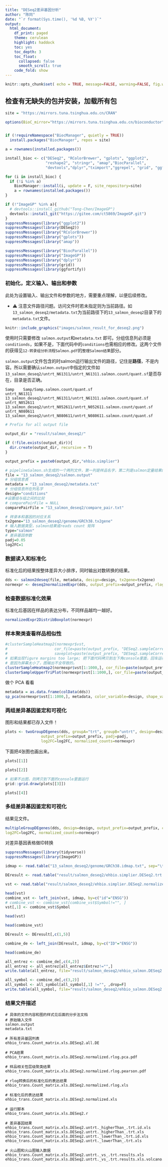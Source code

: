 ```yaml
---
title: "DESeq2差异基因分析"
author: "陈同"
date: "`r format(Sys.time(), '%d %B, %Y')`"
output:
  html_document:
    df_print: paged
    theme: cerulean
    highlight: haddock
    toc: yes
    toc_depth: 3
    toc_float:
      collapsed: false
      smooth_scroll: true
    code_fold: show
---
```



```r
knitr::opts_chunk$set( echo = TRUE, message=FALSE, warning=FALSE, fig.width=8 )
```

## 检查有无缺失的包并安装，加载所有包


```r
site = "https://mirrors.tuna.tsinghua.edu.cn/CRAN"

options(BioC_mirror="https://mirrors.tuna.tsinghua.edu.cn/bioconductor")


if (!requireNamespace("BiocManager", quietly = TRUE))
  install.packages("BiocManager", repos = site)

a = rownames(installed.packages())

install_bioc <- c("DESeq2", "RColorBrewer", "gplots", "ggplot2", 
                  "reshape2", "stringr", "amap","BiocParallel",
                  "devtools","dplyr","tximport","ggrepel", "grid", "ggfortify")

for (i in install_bioc) {
  if (!i %in% a)
    BiocManager::install(i, update = F, site_repository=site)
    a = rownames(installed.packages())
}

if (!"ImageGP" %in% a){
  # devtools::install_github("Tong-Chen/ImageGP")
  devtools::install_git("https://gitee.com/ct5869/ImageGP.git")
}
suppressMessages(library("ggplot2"))
suppressMessages(library(DESeq2))
suppressMessages(library("RColorBrewer"))
suppressMessages(library("gplots"))
suppressMessages(library("amap"))

suppressMessages(library("BiocParallel"))
suppressMessages(library("ImageGP"))
suppressMessages(library("dplyr"))
suppressMessages(library(grid))
suppressMessages(library(ggfortify))
```



### 初始化，定义输入、输出和参数

此处为设置输入、输出文件和参数的地方，需要重点理解，以便后续修改。

* ⚠️ 注意文件路径问题。访问文件时若未指定则为当前路径。如`13_salmon_deseq2/metadata.txt`为当前路径下的`13_salmon_deseq2`目录下的`metadata.txt`文件。

```r
knitr::include_graphics("images/salmon_result_for_deseq2.png")
```

使用时只需要修改 `salmon.output`和`metadata.txt` 即可。分组信息列必须是`conditionds`，如果不是，下面代码中的`conditions`也需相应的修改。这两个文件的获得见`12-转录组分析流程Salmon.pdf`的`整理Salmon结果`部分。

`salmon.output`文件包含的时salmon运行输出文件的路径，记住是**路径**，不是内容。所以需要确认`salmon.output`中指定的文件如`13_salmon_deseq2/untrt_N61311/untrt_N61311.salmon.count/quant.sf`是否存在，目录是否正确。


```
Samp	Samp/Samp.salmon.count/quant.sf
untrt_N61311	13_salmon_deseq2/untrt_N61311/untrt_N61311.salmon.count/quant.sf
untrt_N052611	13_salmon_deseq2/untrt_N052611/untrt_N052611.salmon.count/quant.sf
untrt_N080611	13_salmon_deseq2/untrt_N080611/untrt_N080611.salmon.count/quant.sf
```


```r
# Prefix for all output file 

output_dir = "result/salmon_deseq2/"

if (!file.exists(output_dir)){
  dir.create(output_dir, recursive = T)
}

output_prefix = paste0(output_dir,"ehbio.simplier")

# pipelineSalmon.sh生成的一个两列文件，第一列是样品名字，第二列是salmon定量结果的位置，注意第二列文件的路径
file = "13_salmon_deseq2/salmon.output"
# 分组信息表
metadata = "13_salmon_deseq2/metadata.txt"
# 分组信息所在列名字
design="conditions"
#设置组与组之间的比较
# comparePairFile = NULL
comparePairFile = "13_salmon_deseq2/compare_pair.txt"

# 转录本和基因的对应关系
tx2gene="13_salmon_deseq2/genome/GRCh38.tx2gene"
# 输入数据类型，salmon结果或reads count 矩阵
type="salmon"
# 差异基因参数
padj=0.05
log2FC=1
```

### 数据读入和标准化

标准化后的结果按整体差异大小排序，同时输出对数转换的结果。

```r
dds <- salmon2deseq(file, metadata, design=design, tx2gene=tx2gene)
normexpr <- deseq2normalizedExpr(dds, output_prefix=output_prefix, rlog=F, vst=T)
```

### 检查数据标准化效果

标准化后基因在样品的表达分布，不同样品越均一越好。

```r
normalizedExpr2DistribBoxplot(normexpr)
```

### 样本聚类查看样品相似性

```r
#clusterSampleHeatmap2(normexpr$vst, 
#                     cor_file=paste(output_prefix, "DESeq2.sampleCorrelation.txt", sep="."), 
#                     saveplot=paste(output_prefix, "DESeq2.sampleCorrelation.pdf", sep="."))
# 如果出现figure margins too large; 把下面代码拷贝到左下角console里面，回车运行即可
# 是因为屏幕太小了，图输出不全导致的。
clusterSampleHeatmap2(normexpr$vst[1:1000,], cor_file=paste(output_prefix, "DESeq2.sampleCorrelation.txt", sep="."))
clusterSampleUpperTriPlot(normexpr$vst[1:1000,], cor_file=paste(output_prefix, "DESeq2.sampleCorrelation.txt", sep="."))
```

做个 PCA 看看

```r
metadata = as.data.frame(colData(dds))
sp_pca(normexpr$vst[1:1000,], metadata, color_variable=design, shape_variable = design) + aes(size=1) + guides(size = "none")
```

### 两组差异基因鉴定和可视化

图形和结果都已存入文件！

```r
plots <- twoGroupDEgenes(dds, groupA="trt", groupB="untrt", design=design, 
                output_prefix=output_prefix, padj=padj, 
                log2FC=log2FC, normalized_counts=normexpr)
```

下面把4张图也画出来。

```r
plots[[1]]
```

```r
plots[[2]]
```

```r
# 如果不出图，则拷贝到下面的console里面运行
grid::grid.draw(plots[[3]])
```

```r
plots[[4]]
```



### 多组差异基因鉴定和可视化

结果见文件。



```r
multipleGroupDEgenes(dds, design=design, output_prefix=output_prefix, comparePairFile=comparePairFile, padj=padj, 
log2FC=log2FC, normalized_counts=normexpr)
```
对差异基因表格做ID转换

```r
suppressMessages(library(tidyverse))
suppressMessages(library(ImageGP))

idmap <- read.table("13_salmon_deseq2/genome/GRCh38.idmap.txt", sep="\t", header=T, row.names=NULL, quote="")

DEresult <- read.table("result/salmon_deseq2/ehbio.simplier.DESeq2.trt._vs_.untrt.results.txt", sep="\t", header=T, row.names=NULL, quote="")

vst <- read.table("result/salmon_deseq2/ehbio.simplier.DESeq2.normalized.vst.txt", sep="\t", header=T, row.names=NULL, quote="")

head(vst)
combine_vst <- left_join(vst, idmap, by=c("id"="ENSG"))
# combine_vst <- combine_vst[combine_vst$Symbol!="", ]
vst[,1] <- combine_vst$Symbol

head(vst)

head(combine_vst)

DEresult <- DEresult[,c(1,5)]

combine_de <- left_join(DEresult, idmap, by=c("ID"="ENSG"))

head(combine_de)

all_entrez <- combine_de[,c(4,2)]
all_entrez <- all_entrez[all_entrez$Entrez!="",]
write.table(all_entrez, file="result/salmon_deseq2/ehbio_salmon.DESeq2.log2fc_ranked.entrez.txt", quote=F, sep="\t", row.names=F, col.names=T)

all_symbol <- combine_de[,c(3,2)]
all_symbol <- all_symbol[all_symbol[,1] !="", ,drop=F]
write.table(all_symbol, file="result/salmon_deseq2/ehbio_salmon.DESeq2.log2fc_ranked.symbol.txt", quote=F, sep="\t", row.names=F, col.names=T)
```

### 结果文件描述

```
# 具体的文件内容和图的样式见后面的分步法文档
# 原始输入文件
salmon.output
metadata.txt

# 所有差异基因列表
ehbio_trans.Count_matrix.xls.DESeq2.all.DE

# PCA结果
ehbio_trans.Count_matrix.xls.DESeq2.normalized.rlog.pca.pdf

# 样品相关性层级聚类结果
ehbio_trans.Count_matrix.xls.DESeq2.normalized.rlog.pearson.pdf

# rlog转换后的标准化后的表达结果
ehbio_trans.Count_matrix.xls.DESeq2.normalized.rlog.xls

# 标准化后的表达结果
ehbio_trans.Count_matrix.xls.DESeq2.normalized.xls

# 运行脚本
ehbio_trans.Count_matrix.xls.DESeq2.r

# 差异基因结果
ehbio_trans.Count_matrix.xls.DESeq2.untrt._higherThan_.trt.id.xls
ehbio_trans.Count_matrix.xls.DESeq2.untrt._higherThan_.trt.xls
ehbio_trans.Count_matrix.xls.DESeq2.untrt._lowerThan_.trt.id.xls
ehbio_trans.Count_matrix.xls.DESeq2.untrt._lowerThan_.trt.xls

# 火山图和火山图输入数据
ehbio_trans.Count_matrix.xls.DESeq2.untrt._vs_.trt.results.xls
ehbio_trans.Count_matrix.xls.DESeq2.untrt._vs_.trt.results.xls.volcano.pdf
```

